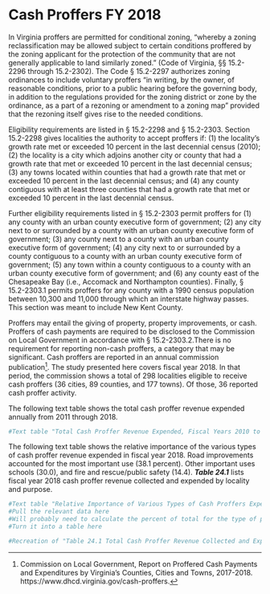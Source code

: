 # Cash Proffers FY 2018

In  Virginia  proffers  are  permitted  for  conditional  zoning,  “whereby a zoning reclassification may be allowed subject to  certain  conditions  proffered  by  the  zoning  applicant  for the protection of the community that are not generally applicable to land similarly zoned.” (Code of Virginia, §§ 15.2-2296  through  15.2-2302).  The  Code  §  15.2-2297  authorizes zoning ordinances to include voluntary proffers “in  writing,  by  the  owner,  of  reasonable  conditions,  prior  to a public hearing before the governing body, in addition to the regulations provided for the zoning district or zone by the ordinance, as a part of a rezoning or amendment to a zoning map” provided that the rezoning itself gives rise to the needed conditions. 

Eligibility requirements are listed in § 15.2-2298 and §   15.2-2303.   Section   15.2-2298   gives   localities   the   authority to accept proffers if: (1) the locality’s growth rate met  or  exceeded  10  percent  in  the  last  decennial  census  (2010); (2) the locality is a city which adjoins another city or  county  that  had  a  growth  rate  that  met  or  exceeded  10  percent in the last decennial census; (3) any towns located within counties that had a  growth rate that met or exceeded 10 percent in the last decennial census; and (4) any county contiguous  with  at  least  three  counties  that  had  a  growth  rate that met or exceeded 10 percent in the last decennial census.

Further  eligibility  requirements  listed  in  §  15.2-2303  permit  proffers  for  (1)  any  county  with  an  urban  county  executive  form  of  government;  (2)  any  city  next  to  or  surrounded  by  a  county  with  an  urban  county  executive  form of government; (3) any county next to a county with an urban county executive form of government; (4) any city next to or surrounded by a county contiguous to a county with  an  urban  county  executive  form  of  government;  (5)  any town within a county contiguous to a county with an urban  county  executive  form  of  government;  and  (6)  any  county  east  of  the  Chesapeake  Bay  (i.e.,  Accomack  and  Northampton  counties).  Finally,  §  15.2-2303.1  permits  proffers  for  any  county  with  a  1990  census  population  between  10,300  and  11,000  through  which  an  interstate  highway  passes.  This  section  was  meant  to  include  New  Kent County.

Proffers  may  entail  the  giving  of  property,  property  improvements,  or  cash.  Proffers  of  cash  payments  are  required  to  be  disclosed  to  the  Commission  on  Local  Government  in  accordance  with  §  15.2-2303.2.There  is  no requirement for reporting non-cash proffers, a category that  may  be  significant.  Cash  proffers  are  reported  in  an  annual commission publication[^1]. The study presented here covers fiscal  year  2018.  In  that  period,  the  commission  shows  a  total  of  298  localities  eligible  to  receive  cash  proffers (36 cities, 89 counties, and 177 towns). Of those, 36 reported cash proffer activity.

The  following  text  table  shows  the  total  cash  proffer  revenue expended annually from 2011 through 2018. 

```r
#Text table "Total Cash Proffer Revenue Expended, Fiscal Years 2010 to 2017" goes here.
```

The   following   text   table   shows   the   relative   importance of the various types of cash proffer revenue expended   in   fiscal   year   2018.   Road   improvements   accounted for the most important use (38.1 percent). Other important  uses  schools  (30.0),  and  fire  and  rescue/public  safety (14.4). ***Table 24.1*** lists fiscal year 2018 cash proffer revenue collected and expended by locality and purpose.

```r
#Text table "Relative Importance of Various Types of Cash Proffers Expended in FY 2018"
#Pull the relevant data here
#Will probably need to calculate the percent of total for the type of proffer here
#Turn it into a table here
```

```r
#Recreation of "Table 24.1 Total Cash Proffer Revenue Collected and Expended by Purpose, by Locality, FY 2018" goes here
```



[^1]: Commission on Local Government, Report on Proffered Cash Payments and Expenditures by Virginia’s Counties, Cities and Towns, 2017-2018. https://www.dhcd.virginia.gov/cash-proffers. 